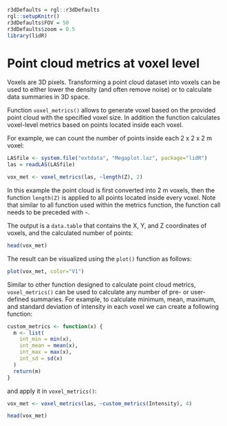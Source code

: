 ```r
r3dDefaults = rgl::r3dDefaults
rgl::setupKnitr()
r3dDefaults$FOV = 50
r3dDefaults$zoom = 0.5
library(lidR)
```


# Point cloud metrics at voxel level {#metrics_voxel}

Voxels are 3D pixels. Transforming a point cloud dataset into voxels can be used to either lower the density (and often remove noise) or to calculate data summaries in 3D space. 

Function `voxel_metrics()` allows to generate voxel based on the provided point cloud with the specified voxel size. In addition the function calculates voxel-level metrics based on points located inside each voxel.

For example, we can count the number of points inside each 2 x 2 x 2 m voxel:

```r
LASfile <- system.file("extdata", "Megaplot.laz", package="lidR")
las = readLAS(LASfile)

vox_met <- voxel_metrics(las, ~length(Z), 2)
```

In this example the point cloud is first converted into 2 m voxels, then the function `length(Z)` is applied to all points located inside every voxel. Note that similar to all function used within the metrics function, the function call needs to be preceded with `~`. 

The output is a `data.table` that contains the X, Y, and Z coordinates of voxels, and the calculated number of points:

```r
head(vox_met)
```

The result can be visualized using the `plot()` function as follows:

```r
plot(vox_met, color="V1")
```

Similar to other function designed to calculate point cloud metrics, `voxel_metrics()` can be used to calculate any number of pre- or user-defined summaries. For example, to calculate minimum, mean, maximum, and standard deviation of intensity in each voxel we can create a following function:

```r
custom_metrics <- function(x) {
  m <- list(
    int_min = min(x),
    int_mean = mean(x),
    int_max = max(x),
    int_sd = sd(x)
  )
  return(m)
}
```

and apply it in `voxel_metrics()`:
```r
vox_met <- voxel_metrics(las, ~custom_metrics(Intensity), 4)
```

```r
head(vox_met)
```




